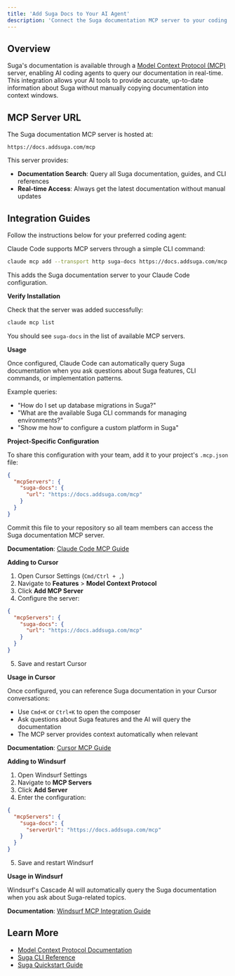 ```yaml
---
title: 'Add Suga Docs to Your AI Agent'
description: 'Connect the Suga documentation MCP server to your coding agents for real-time documentation access'
---
```


## Overview

Suga's documentation is available through a [Model Context Protocol (MCP)](https://modelcontextprotocol.io) server, enabling AI coding agents to query our documentation in real-time. This integration allows your AI tools to provide accurate, up-to-date information about Suga without manually copying documentation into context windows.

## MCP Server URL

The Suga documentation MCP server is hosted at:

```
https://docs.addsuga.com/mcp
```

This server provides:
- **Documentation Search**: Query all Suga documentation, guides, and CLI references
- **Real-time Access**: Always get the latest documentation without manual updates

## Integration Guides

Follow the instructions below for your preferred coding agent:

<Tabs>
<Tab title="Claude Code">

Claude Code supports MCP servers through a simple CLI command:

```bash
claude mcp add --transport http suga-docs https://docs.addsuga.com/mcp
```

This adds the Suga documentation server to your Claude Code configuration.

**Verify Installation**

Check that the server was added successfully:

```bash
claude mcp list
```

You should see `suga-docs` in the list of available MCP servers.

**Usage**

Once configured, Claude Code can automatically query Suga documentation when you ask questions about Suga features, CLI commands, or implementation patterns.

Example queries:
- "How do I set up database migrations in Suga?"
- "What are the available Suga CLI commands for managing environments?"
- "Show me how to configure a custom platform in Suga"

**Project-Specific Configuration**

To share this configuration with your team, add it to your project's `.mcp.json` file:

```json
{
  "mcpServers": {
    "suga-docs": {
      "url": "https://docs.addsuga.com/mcp"
    }
  }
}
```

Commit this file to your repository so all team members can access the Suga documentation MCP server.

**Documentation**: [Claude Code MCP Guide](https://docs.claude.com/en/docs/claude-code/mcp)

</Tab>

<Tab title="Cursor">

**Adding to Cursor**

1. Open Cursor Settings (`Cmd/Ctrl + ,`)
2. Navigate to **Features** > **Model Context Protocol**
3. Click **Add MCP Server**
4. Configure the server:

```json
{
  "mcpServers": {
    "suga-docs": {
      "url": "https://docs.addsuga.com/mcp"
    }
  }
}
```

5. Save and restart Cursor

**Usage in Cursor**

Once configured, you can reference Suga documentation in your Cursor conversations:

- Use `Cmd+K` or `Ctrl+K` to open the composer
- Ask questions about Suga features and the AI will query the documentation
- The MCP server provides context automatically when relevant

**Documentation**: [Cursor MCP Guide](https://docs.cursor.com/context/model-context-protocol)

</Tab>


<Tab title="Windsurf">

**Adding to Windsurf**

1. Open Windsurf Settings
2. Navigate to **MCP Servers**
3. Click **Add Server**
4. Enter the configuration:

```json
{
  "mcpServers": {
    "suga-docs": {
      "serverUrl": "https://docs.addsuga.com/mcp"
    }
  }
}
```

5. Save and restart Windsurf

**Usage in Windsurf**

Windsurf's Cascade AI will automatically query the Suga documentation when you ask about Suga-related topics.

**Documentation**: [Windsurf MCP Integration Guide](https://docs.windsurf.com/windsurf/cascade/mcp)

</Tab>

</Tabs>

## Learn More

- [Model Context Protocol Documentation](https://modelcontextprotocol.io)
- [Suga CLI Reference](/cli)
- [Suga Quickstart Guide](/quickstart)
